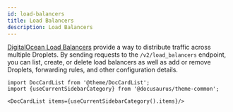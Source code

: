 ```yaml
---
id: load-balancers
title: Load Balancers
description: Load Balancers
---
```




[DigitalOcean Load Balancers](https://www.digitalocean.com/docs/networking/load-balancers/) provide a way to distribute traffic across multiple Droplets. By sending requests to the `/v2/load_balancers` endpoint, you can list, create, or delete load balancers as well as add or remove Droplets, forwarding rules, and other configuration details.



```mdx-code-block
import DocCardList from '@theme/DocCardList';
import {useCurrentSidebarCategory} from '@docusaurus/theme-common';

<DocCardList items={useCurrentSidebarCategory().items}/>
```
      